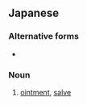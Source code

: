 ==Japanese==
{{ja-kanjitab|きず|くすり|k2=ぐすり|yomi=k|r=y}}

===Alternative forms===
* {{l/ja|疵薬}}

===Noun===
{{ja-noun|きずぐすり|kyu=傷藥}}

# [[ointment]], [[salve]]